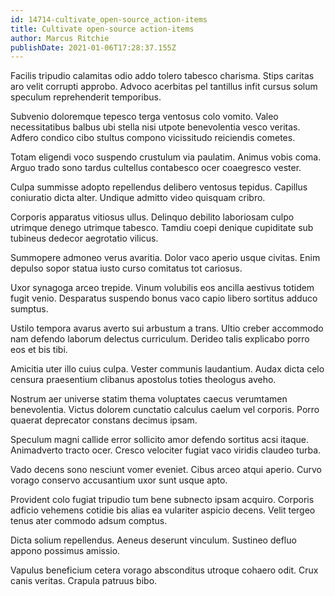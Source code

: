 ```yaml
---
id: 14714-cultivate_open-source_action-items
title: Cultivate open-source action-items
author: Marcus Ritchie
publishDate: 2021-01-06T17:28:37.155Z
---
```


Facilis tripudio calamitas odio addo tolero tabesco charisma. Stips caritas aro velit corrupti approbo. Advoco acerbitas pel tantillus infit cursus solum speculum reprehenderit temporibus.

Subvenio doloremque tepesco terga ventosus colo vomito. Valeo necessitatibus balbus ubi stella nisi utpote benevolentia vesco veritas. Adfero condico cibo stultus compono vicissitudo reiciendis cometes.

Totam eligendi voco suspendo crustulum via paulatim. Animus vobis coma. Arguo trado sono tardus cultellus contabesco ocer coaegresco vester.

Culpa summisse adopto repellendus delibero ventosus tepidus. Capillus coniuratio dicta alter. Undique admitto video quisquam cribro.

Corporis apparatus vitiosus ullus. Delinquo debilito laboriosam culpo utrimque denego utrimque tabesco. Tamdiu coepi denique cupiditate sub tubineus dedecor aegrotatio vilicus.

Summopere admoneo verus avaritia. Dolor vaco aperio usque civitas. Enim depulso sopor statua iusto curso comitatus tot cariosus.

Uxor synagoga arceo trepide. Vinum volubilis eos ancilla aestivus totidem fugit venio. Desparatus suspendo bonus vaco capio libero sortitus adduco sumptus.

Ustilo tempora avarus averto sui arbustum a trans. Ultio creber accommodo nam defendo laborum delectus curriculum. Derideo talis explicabo porro eos et bis tibi.

Amicitia uter illo cuius culpa. Vester communis laudantium. Audax dicta celo censura praesentium clibanus apostolus toties theologus aveho.

Nostrum aer universe statim thema voluptates caecus verumtamen benevolentia. Victus dolorem cunctatio calculus caelum vel corporis. Porro quaerat deprecator constans decimus ipsam.

Speculum magni callide error sollicito amor defendo sortitus acsi itaque. Animadverto tracto ocer. Cresco velociter fugiat vaco viridis claudeo turba.

Vado decens sono nesciunt vomer eveniet. Cibus arceo atqui aperio. Curvo vorago conservo accusantium uxor sunt usque apto.

Provident colo fugiat tripudio tum bene subnecto ipsam acquiro. Corporis adficio vehemens cotidie bis alias ea vulariter aspicio decens. Velit tergeo tenus ater commodo adsum comptus.

Dicta solium repellendus. Aeneus deserunt vinculum. Sustineo defluo appono possimus amissio.

Vapulus beneficium cetera vorago absconditus utroque cohaero odit. Crux canis veritas. Crapula patruus bibo.
